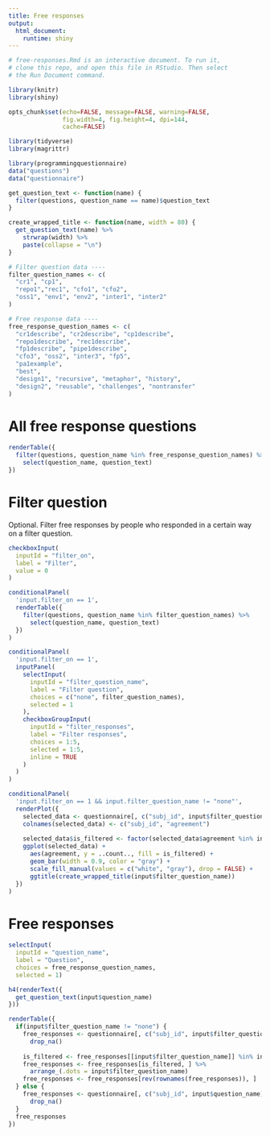 ```yaml
---
title: Free responses
output: 
  html_document:
    runtime: shiny
---
```

```r

# free-responses.Rmd is an interactive document. To run it,
# clone this repo, and open this file in RStudio. Then select
# the Run Document command.

library(knitr)
library(shiny)

opts_chunk$set(echo=FALSE, message=FALSE, warning=FALSE,
               fig.width=4, fig.height=4, dpi=144,
               cache=FALSE)
```
```r
library(tidyverse)
library(magrittr)

library(programmingquestionnaire)
data("questions")
data("questionnaire")

get_question_text <- function(name) {
  filter(questions, question_name == name)$question_text
}

create_wrapped_title <- function(name, width = 80) {
  get_question_text(name) %>%
    strwrap(width) %>%
    paste(collapse = "\n")
}

# Filter question data ----
filter_question_names <- c(
  "cr1", "cp1",
  "repo1","rec1", "cfo1", "cfo2",
  "oss1", "env1", "env2", "inter1", "inter2"
)

# Free response data ----
free_response_question_names <- c(
  "cr1describe", "cr2describe", "cp1describe",
  "repo1describe", "rec1describe",
  "fp1describe", "pipe1describe",
  "cfo3", "oss2", "inter3", "fp5",
  "pa1example",
  "best",
  "design1", "recursive", "metaphor", "history",
  "design2", "reusable", "challenges", "nontransfer"
)
```

# All free response questions

```r
renderTable({
  filter(questions, question_name %in% free_response_question_names) %>%
    select(question_name, question_text)
})
```

# Filter question

Optional. Filter free responses by people who responded in a certain way on a
filter question.

```r
checkboxInput(
  inputId = "filter_on",
  label = "Filter",
  value = 0
)
```

```r
conditionalPanel(
  'input.filter_on == 1',
  renderTable({
    filter(questions, question_name %in% filter_question_names) %>%
      select(question_name, question_text)
  })
)
```

```r
conditionalPanel(
  'input.filter_on == 1',
  inputPanel(
    selectInput(
      inputId = "filter_question_name",
      label = "Filter question",
      choices = c("none", filter_question_names),
      selected = 1
    ),
    checkboxGroupInput(
      inputId = "filter_responses",
      label = "Filter responses",
      choices = 1:5,
      selected = 1:5,
      inline = TRUE
    )
  )
)
```

```r
conditionalPanel(
  'input.filter_on == 1 && input.filter_question_name != "none"',
  renderPlot({
    selected_data <- questionnaire[, c("subj_id", input$filter_question_name)]
    colnames(selected_data) <- c("subj_id", "agreement")
  
    selected_data$is_filtered <- factor(selected_data$agreement %in% input$filter_responses, levels = c(F, T))
    ggplot(selected_data) +
      aes(agreement, y = ..count.., fill = is_filtered) +
      geom_bar(width = 0.9, color = "gray") +
      scale_fill_manual(values = c("white", "gray"), drop = FALSE) +
      ggtitle(create_wrapped_title(input$filter_question_name))
  })
)
```

# Free responses

```r
selectInput(
  inputId = "question_name", 
  label = "Question", 
  choices = free_response_question_names, 
  selected = 1)
```

```r
h4(renderText({
  get_question_text(input$question_name)
}))
```

```r
renderTable({
  if(input$filter_question_name != "none") {
    free_responses <- questionnaire[, c("subj_id", input$filter_question_name, input$question_name)] %>%
      drop_na()
    
    is_filtered <- free_responses[[input$filter_question_name]] %in% input$filter_responses
    free_responses <- free_responses[is_filtered, ] %>%
      arrange_(.dots = input$filter_question_name)
    free_responses <- free_responses[rev(rownames(free_responses)), ]
  } else {
    free_responses <- questionnaire[, c("subj_id", input$question_name)] %>%
      drop_na()
  }
  free_responses
})
```
